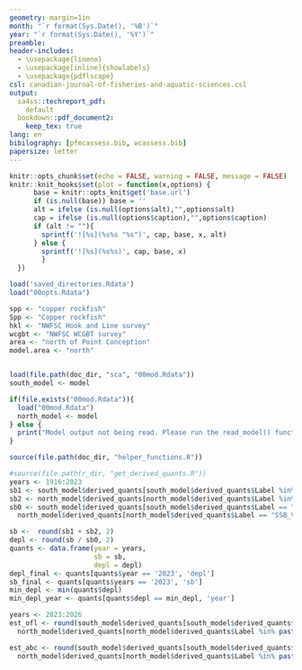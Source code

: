 ```yaml
---
geometry: margin=1in
month: "`r format(Sys.Date(), '%B')`"
year: "`r format(Sys.Date(), '%Y')`"
preamble: 
header-includes: 
  - \usepackage{lineno}
  - \usepackage[inline]{showlabels}
  - \usepackage{pdflscape}
csl: canadian-journal-of-fisheries-and-aquatic-sciences.csl
output:
  sa4ss::techreport_pdf:
    default
  bookdown::pdf_document2:
    keep_tex: true
lang: en
bibilography: [pfmcassess.bib, wcassess.bib]
papersize: letter
---
```


\linenumbers

<!-- Common lat/long 
Cape Mendocino, Pt. Conception and OR border -->
\newcommand\CapeM{$40^\circ 10^\prime$ N. lat.}
\newcommand\PtC{$34^\circ 27^\prime$ N. lat.}
\newcommand\CAOR{$42^\circ 00^\prime$ N. lat.}




```r
knitr::opts_chunk$set(echo = FALSE, warning = FALSE, message = FALSE)
knitr::knit_hooks$set(plot = function(x,options) {
      base = knitr::opts_knit$get('base.url')
      if (is.null(base)) base = ''
      alt = ifelse (is.null(options$alt),"",options$alt)
      cap = ifelse (is.null(options$caption),"",options$caption)
      if (alt != ""){
        sprintf('![%s](%s%s "%s")', cap, base, x, alt)
      } else {
        sprintf('![%s](%s%s)', cap, base, x)
        }
  })

load('saved_directories.Rdata')
load("00opts.Rdata")

spp <- "copper rockfish"
Spp <- "Copper rockfish"
hkl <- "NWFSC Hook and Line survey"
wcgbt <- "NWFSC WCGBT survey"
area <- "north of Point Conception"
model.area <- "north"


load(file.path(doc_dir, "sca", "00mod.Rdata"))
south_model <- model

if(file.exists("00mod.Rdata")){
  load("00mod.Rdata")
  north_model <- model
} else {
  print("Model output not being read. Please run the read_model() function.")
}

source(file.path(doc_dir, "helper_functions.R"))

#source(file.path(r_dir, "get_derived_quants.R"))
years <- 1916:2023
sb1 <- south_model$derived_quants[south_model$derived_quants$Label %in% paste0("SSB_", years), "Value"]
sb2 <- north_model$derived_quants[north_model$derived_quants$Label %in% paste0("SSB_", years), "Value"]
sb0 <- south_model$derived_quants[south_model$derived_quants$Label == "SSB_Virgin", "Value"] +
  north_model$derived_quants[north_model$derived_quants$Label == "SSB_Virgin", "Value"]

sb <-  round(sb1 + sb2, 2)
depl <- round(sb / sb0, 2)
quants <- data.frame(year = years, 
                     sb = sb, 
                     depl = depl)
depl_final <- quants[quants$year == '2023', 'depl']
sb_final <- quants[quants$years == '2023', 'sb']
min_depl <- min(quants$depl)
min_depl_year <- quants[quants$depl == min_depl, 'year']

years <- 2023:2026
est_ofl <- round(south_model$derived_quants[south_model$derived_quants$Label %in% paste0("OFLCatch_", years), "Value"] +
  north_model$derived_quants[north_model$derived_quants$Label %in% paste0("OFLCatch_", years), "Value"], 2)

est_abc <- round(south_model$derived_quants[south_model$derived_quants$Label %in% paste0("ForeCatch_", years), "Value"] +
  north_model$derived_quants[north_model$derived_quants$Label %in% paste0("ForeCatch_", years), "Value"], 2)



```
